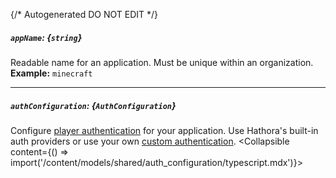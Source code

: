 {/* Autogenerated DO NOT EDIT  */}

##### `appName`: *{`string`}*
Readable name for an application. Must be unique within an organization.
<br/>
**Example:** `minecraft`

---
##### `authConfiguration`: *{`AuthConfiguration`}*
Configure [player authentication](https://hathora.dev/docs/lobbies\-and\-matchmaking/auth\-service) for your application. Use Hathora's built\-in auth providers or use your own [custom authentication](https://hathora.dev/docs/lobbies\-and\-matchmaking/auth\-service\#custom\-auth\-provider).
<Collapsible content={() => import('/content/models/shared/auth_configuration/typescript.mdx')}>
</Collapsible>

